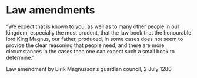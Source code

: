 
# Law amendments

“We expect that is known to you, as well as to many other people in our kingdom, especially the most prudent, that the law book that the honourable lord King Magnus, our father, produced, in some cases does not seem to provide the clear reasoning that people need, and there are more circumstances in the cases than one can expect such a small book to determine.”

Law amendment by Eirik Magnusson’s guardian council, 2 July 1280

<SubPages meta={meta} />
